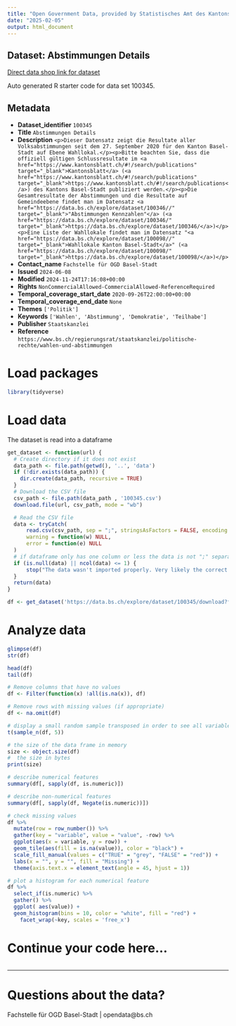 ```yaml
---
title: "Open Government Data, provided by Statistisches Amt des Kantons Basel-Stadt - Fachstelle OGD"
date: "2025-02-05"
output: html_document
---
```


## Dataset: Abstimmungen Details

[Direct data shop link for dataset](https://data.bs.ch/explore/dataset/100345)

Auto generated R starter code for data set 100345.

## Metadata

- **Dataset_identifier** `100345`
- **Title** `Abstimmungen Details`
- **Description** `<p>Dieser Datensatz zeigt die Resultate aller Volksabstimmungen seit dem 27. September 2020 für den Kanton Basel-Stadt auf Ebene Wahllokal.</p><p>Bitte beachten Sie, dass die offiziell gültigen Schlussresultate im <a href="https://www.kantonsblatt.ch/#!/search/publications" target="_blank">Kantonsblatt</a> (<a href="https://www.kantonsblatt.ch/#!/search/publications" target="_blank">https://www.kantonsblatt.ch/#!/search/publications</a>) des Kantons Basel-Stadt publiziert werden.</p><p>Die Gesamtresultate der Abstimmungen und die Resultate auf Gemeindeebene findet man im Datensatz <a href="https://data.bs.ch/explore/dataset/100346//" target="_blank">"Abstimmungen Kennzahlen"</a> (<a href="https://data.bs.ch/explore/dataset/100346/" target="_blank">https://data.bs.ch/explore/dataset/100346/</a>)</p><p>Eine Liste der Wahllokale findet man im Datensatz "<a href="https://data.bs.ch/explore/dataset/100098//" target="_blank">Wahllokale Kanton Basel-Stadt</a>" (<a href="https://data.bs.ch/explore/dataset/100098/" target="_blank">https://data.bs.ch/explore/dataset/100098/</a>)</p>`
- **Contact_name** `Fachstelle für OGD Basel-Stadt`
- **Issued** `2024-06-08`
- **Modified** `2024-11-24T17:16:08+00:00`
- **Rights** `NonCommercialAllowed-CommercialAllowed-ReferenceRequired`
- **Temporal_coverage_start_date** `2020-09-26T22:00:00+00:00`
- **Temporal_coverage_end_date** `None`
- **Themes** `['Politik']`
- **Keywords** `['Wahlen', 'Abstimmung', 'Demokratie', 'Teilhabe']`
- **Publisher** `Staatskanzlei`
- **Reference** `https://www.bs.ch/regierungsrat/staatskanzlei/politische-rechte/wahlen-und-abstimmungen`


# Load packages

```r

library(tidyverse)
```

# Load data

The dataset is read into a dataframe

```r
get_dataset <- function(url) {
  # Create directory if it does not exist
  data_path <- file.path(getwd(), '..', 'data')
  if (!dir.exists(data_path)) {
    dir.create(data_path, recursive = TRUE)
  }
  # Download the CSV file
  csv_path <- file.path(data_path , '100345.csv')
  download.file(url, csv_path, mode = "wb")

  # Read the CSV file
  data <- tryCatch(
      read.csv(csv_path, sep = ";", stringsAsFactors = FALSE, encoding = "UTF-8"),
      warning = function(w) NULL,
      error = function(e) NULL
  )
  # if dataframe only has one column or less the data is not ";" separated
  if (is.null(data) || ncol(data) <= 1) {
      stop("The data wasn't imported properly. Very likely the correct separator couldn't be found.\nPlease check the dataset manually and adjust the code.")
  }
  return(data)
}
```

```r

df <- get_dataset('https://data.bs.ch/explore/dataset/100345/download?format=csv&timezone=Europe%2FZurich')

```

# Analyze data

```r

glimpse(df)
str(df)

head(df)
tail(df)

```

```r
# Remove columns that have no values
df <- Filter(function(x) !all(is.na(x)), df)

# Remove rows with missing values (if appropriate)
df <- na.omit(df)
```

```r
# display a small random sample transposed in order to see all variables
t(sample_n(df, 5))
```

```r
# the size of the data frame in memory
size <- object.size(df)
#  the size in bytes
print(size)
```

```r
# describe numerical features
summary(df[, sapply(df, is.numeric)])
```

```r
# describe non-numerical features
summary(df[, sapply(df, Negate(is.numeric))])
```

```r
# check missing values
df %>%
  mutate(row = row_number()) %>%
  gather(key = "variable", value = "value", -row) %>%
  ggplot(aes(x = variable, y = row)) +
  geom_tile(aes(fill = is.na(value)), color = "black") +
  scale_fill_manual(values = c("TRUE" = "grey", "FALSE" = "red")) +
  labs(x = "", y = "", fill = "Missing") +
  theme(axis.text.x = element_text(angle = 45, hjust = 1))
```

```r
# plot a histogram for each numerical feature
df %>%
  select_if(is.numeric) %>%
  gather() %>%
  ggplot( aes(value)) +
  geom_histogram(bins = 10, color = "white", fill = "red") +
    facet_wrap(~key, scales = 'free_x')
```

# Continue your code here...

```r

```
------------------------------------------------------------------------

# Questions about the data?

Fachstelle für OGD Basel-Stadt | opendata@bs.ch
